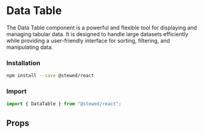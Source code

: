 
# Data Table

The Data Table component is a powerful and flexible tool for displaying and managing tabular data.
It is designed to handle large datasets efficiently while providing a user-friendly interface for sorting, filtering, and manipulating data.

### Installation

```bash
npm install --save @stewed/react
```

### Import

```js
import { DataTable } from "@stewed/react";
```

<Meta of={DataTableStories} />

<Stories />

## Props

<ArgTypes of={DataTableStories} />
